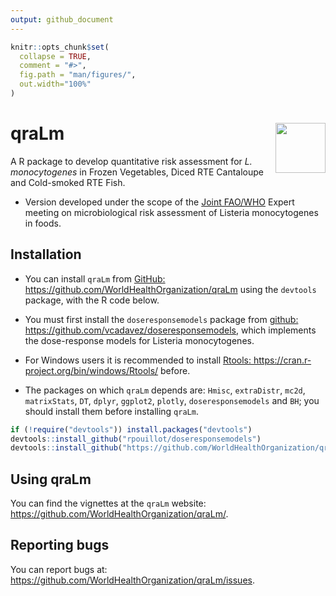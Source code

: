 ```yaml
---
output: github_document
---
```


<!-- README.md is generated from README.Rmd. Please edit that file -->

```r
knitr::opts_chunk$set(
  collapse = TRUE,
  comment = "#>",
  fig.path = "man/figures/",
  out.width="100%"
)
```

# qraLm <a href='https://github.com/WorldHealthOrganization/qraLm/docs/'><img src='man/figures/hex-qraLm.png' align="right" height="80" /></a>

A R package to develop quantitative risk assessment for *L. monocytogenes* in Frozen Vegetables, Diced RTE Cantaloupe and Cold-smoked RTE Fish.

- Version developed under the scope of the [Joint FAO/WHO](https://www.who.int/publications/m/item/jemra-of-listeria-monocytogenes-in-foods)
 Expert meeting on microbiological risk assessment of Listeria monocytogenes in foods.


## Installation

- You can install `qraLm` from [GitHub: https://github.com/WorldHealthOrganization/qraLm](https://github.com/WorldHealthOrganization/qraLm)
using the `devtools` package, with the R code below.

- You must first install the `doseresponsemodels` package from [github: https://github.com/vcadavez/doseresponsemodels](https://github.com/vcadavez/doseresponsemodels), which implements the dose-response models for Listeria monocytogenes.

- For Windows users it is recommended to install
[Rtools: https://cran.r-project.org/bin/windows/Rtools/](https://cran.r-project.org/bin/windows/Rtools/) before.

- The packages on which `qraLm` depends are: `Hmisc`, `extraDistr`, `mc2d`, `matrixStats`, `DT`, `dplyr`,
         `ggplot2`, `plotly`, `doseresponsemodels` and `BH`; you should install them before installing `qraLm`.


```r

if (!require("devtools")) install.packages("devtools")
devtools::install_github("rpouillot/doseresponsemodels")
devtools::install_github("https://github.com/WorldHealthOrganization/qraLm")
```

## Using qraLm

You can find the vignettes at the `qraLm` website:  [https://github.com/WorldHealthOrganization/qraLm/](https://github.com/WorldHealthOrganization/qraLm/).

## Reporting bugs

You can report bugs at: [https://github.com/WorldHealthOrganization/qraLm/issues](https://github.com/WorldHealthOrganization/qraLm/issues).
